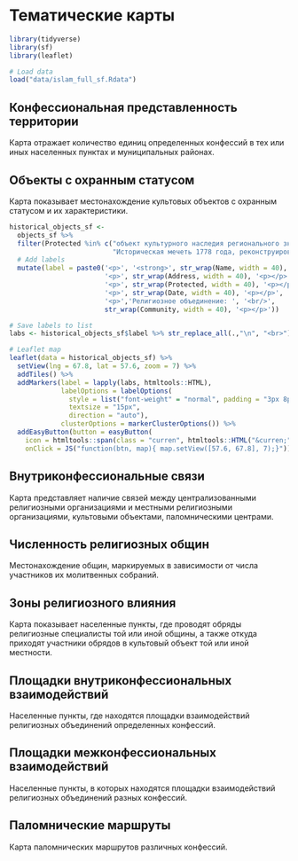 # Тематические карты {#thematic-maps}

```r
library(tidyverse)
library(sf)
library(leaflet)

# Load data
load("data/islam_full_sf.Rdata")

```

## Конфессиональная представленность территории

Карта отражает количество единиц определенных конфессий в тех или иных населенных пунктах и муниципальных районах. 

## Объекты с охранным статусом

Карта показывает местонахождение культовых объектов с охранным статусом и их характеристики.

```r

historical_objects_sf <- 
  objects_sf %>% 
  filter(Protected %in% c("объект культурного наследия регионального значения", 
                          "Историческая мечеть 1778 года, реконструирована")) %>% 
  # Add labels
  mutate(label = paste0('<p>', '<strong>', str_wrap(Name, width = 40), '</strong>', '<p></p>',
                        '<p>', str_wrap(Address, width = 40), '<p></p>',
                        '<p>', str_wrap(Protected, width = 40), '<p></p>',
                        '<p>', str_wrap(Date, width = 40), '<p></p>',
                        '<p>','Религиозное объединение: ', '<br/>', 
                        str_wrap(Community, width = 40), '<p></p>'))

# Save labels to list
labs <- historical_objects_sf$label %>% str_replace_all(.,"\n", "<br>") %>% as.list()

# Leaflet map
leaflet(data = historical_objects_sf) %>% 
  setView(lng = 67.8, lat = 57.6, zoom = 7) %>% 
  addTiles() %>% 
  addMarkers(label = lapply(labs, htmltools::HTML), 
             labelOptions = labelOptions(
               style = list("font-weight" = "normal", padding = "3px 8px"),
               textsize = "15px",
               direction = "auto"),
             clusterOptions = markerClusterOptions()) %>% 
  addEasyButton(button = easyButton(
    icon = htmltools::span(class = "curren", htmltools::HTML("&curren;")),
    onClick = JS("function(btn, map){ map.setView([57.6, 67.8], 7);}")))

```

## Внутриконфессиональные связи

Карта представляет наличие связей между централизованными религиозными организациями и местными религиозными организациями, культовыми объектами, паломническими центрами.

## Численность религиозных общин

Местонахождение общин, маркируемых в зависимости от числа участников их молитвенных собраний.

## Зоны религиозного влияния

Карта показывает населенные пункты, где проводят обряды религиозные специалисты той или иной общины, а также откуда приходят участники обрядов в культовый объект той или иной местности.

## Площадки внутриконфессиональных взаимодействий

Населенные пункты, где находятся площадки взаимодействий религиозных объединений определенных конфессий.

## Площадки межконфессиональных взаимодействий

Населенные пункты, в которых находятся площадки взаимодействий религиозных объединений разных конфессий.

## Паломнические маршруты

Карта паломнических маршрутов различных конфессий.
